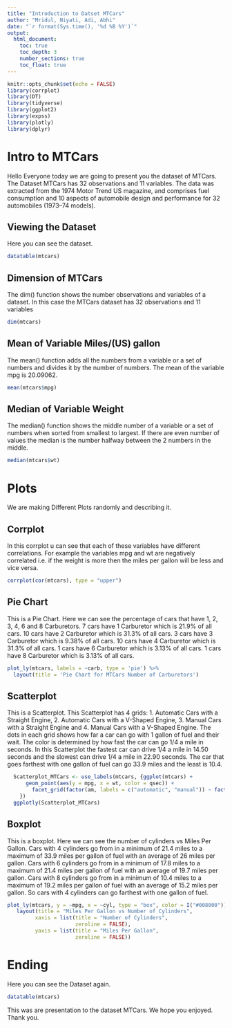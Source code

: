 ```yaml
---
title: "Introduction to Datset MTCars"
author: "Mridul, Niyati, Adi, Abhi"
date: "`r format(Sys.time(), '%d %B %Y')`"
output:
  html_document:
    toc: true
    toc_depth: 3
    number_sections: true
    toc_float: true
---
```


```r
knitr::opts_chunk$set(echo = FALSE)
library(corrplot)
library(DT)
library(tidyverse)
library(ggplot2)
library(expss)
library(plotly)
library(dplyr)
```

# Intro to MTCars
Hello Everyone today we are going to present you the dataset of  MTCars.
The Dataset MTCars has 32 observations and 11 variables. The data was extracted from the 1974 Motor Trend US magazine, and comprises fuel consumption and 10 aspects of automobile design and performance for 32 automobiles (1973–74 models).

## Viewing the Dataset
Here you can see the dataset.
```r
datatable(mtcars)
```
## Dimension of MTCars
The dim() function shows the number observations and variables of a dataset. In this case the MTCars dataset has 32 observations and 11 variables
```r
dim(mtcars)
```
## Mean of Variable Miles/(US) gallon
The mean() function adds all the numbers from a variable or a set of numbers and divides it by the number of numbers. The mean of the variable mpg is 20.09062.
```r
mean(mtcars$mpg)
```

## Median of Variable Weight
The median() function shows the middle number of a variable or a set of numbers when sorted from smallest to largest. If there are even number of values the median is the number halfway between the 2 numbers in the middle.
```r
median(mtcars$wt)
```
# Plots
We are making Different Plots randomly and describing it.

## Corrplot
In this corrplot u can see that each of these variables have different correlations. For example the variables mpg and wt are negatively correlated i.e. if the weight is more then the miles per gallon will be less and vice versa.
```r
corrplot(cor(mtcars), type = "upper")
```

## Pie Chart
This is a Pie Chart. Here we can see the percentage of cars that have 1, 2, 3, 4, 6 and 8 Carburetors. 7 cars have 1 Carburetor which is 21.9% of all cars. 10 cars have 2 Carburetor which is 31.3% of all cars. 3 cars have 3 Carburetor which is 9.38% of all cars. 10 cars have 4 Carburetor which is 31.3% of all cars. 1 cars have 6 Carburetor which is 3.13% of all cars. 1 cars have 8 Carburetor which is 3.13% of all cars.
```r
plot_ly(mtcars, labels = ~carb, type = 'pie') %>% 
  layout(title = 'Pie Chart for MTCars Number of Carburetors')
```

## Scatterplot
This is a Scatterplot. This Scatterplot has 4 grids: 1. Automatic Cars with a Straight Engine, 2. Automatic Cars with a V-Shaped Engine, 3. Manual Cars with a Straight Engine and 4. Manual Cars with a V-Shaped Engine. The dots in each grid shows how far a car can go with 1 gallon of fuel and their wait. The color is determined by how fast the car can go 1/4 a mile in seconds. In this Scatterplot the fastest car can drive 1/4 a mile in 14.50 seconds and the slowest can drive 1/4 a mile in 22.90 seconds. The car that goes farthest with one gallon of fuel can go 33.9 miles and the least is 10.4.
```r
  Scatterplot_MTCars <- use_labels(mtcars, {ggplot(mtcars) +
      geom_point(aes(y = mpg, x = wt, color = qsec)) +
        facet_grid(factor(am, labels = c("automatic", "manual")) ~ factor(vs, labels = c("V-Engine", "Straight Engine")))
    })
  ggplotly(Scatterplot_MTCars)
```

## Boxplot
This is a boxplot. Here we can see the number of cylinders vs Miles Per Gallon. Cars with 4 cylinders go from in a minimum of 21.4 miles to a maximum of 33.9 miles per gallon of fuel with an average of 26 miles per gallon. Cars with 6 cylinders go from in a minimum of 17.8 miles to a maximum of 21.4 miles per gallon of fuel with an average of 19.7 miles per gallon. Cars with 8 cylinders go from in a minimum of 10.4 miles to a maximum of 19.2 miles per gallon of fuel with an average of 15.2 miles per gallon. So cars with 4 cylinders can go farthest with one gallon of fuel. 
```r
plot_ly(mtcars, y = ~mpg, x = ~cyl, type = "box", color = I("#008000")) %>%
   layout(title = "Miles Per Gallon vs Number of Cylinders",
         xaxis = list(title = "Number of Cylinders",
                      zeroline = FALSE),
         yaxis = list(title = "Miles Per Gallon",
                      zeroline = FALSE))
```

# Ending
Here you can see the Dataset again.
```r
datatable(mtcars)
```
This was are presentation to the dataset MTCars.
We hope you enjoyed.
Thank you.